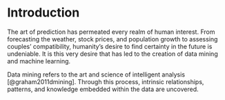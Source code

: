 # Introduction {#sec-introduction .unnumbered}

The art of prediction has permeated every realm of human interest. From forecasting the weather, stock prices, and population growth to assessing couples' compatibility, humanity's desire to find certainty in the future is undeniable. It is this very desire that has led to the creation of data mining and machine learning.

Data mining refers to the art and science of intelligent analysis [@graham2011dmining]. Through this process, intrinsic relationships, patterns, and knowledge embedded within the data are uncovered.
